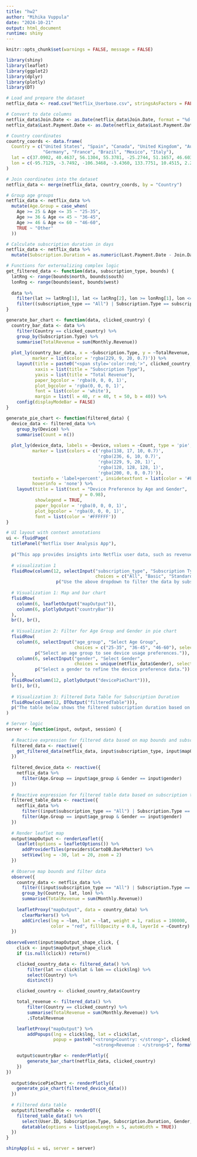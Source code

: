 ```yaml
---
title: "hw2"
author: "Mihika Vuppula"
date: "2024-10-21"
output: html_document
runtime: shiny
---
```


```r
knitr::opts_chunk$set(warnings = FALSE, message = FALSE)
```

```r
library(shiny)
library(leaflet)
library(ggplot2)
library(dplyr)
library(plotly)
library(DT)

```


```r
# Load and prepare the dataset
netflix_data <- read.csv("Netflix_Userbase.csv", stringsAsFactors = FALSE)

# Convert to date columns
netflix_data$Join.Date <- as.Date(netflix_data$Join.Date, format = "%d-%m-%y")
netflix_data$Last.Payment.Date <- as.Date(netflix_data$Last.Payment.Date, format = "%d-%m-%y")

# Country coordinates
country_coords <- data.frame(
  Country = c("United States", "Spain", "Canada", "United Kingdom", "Australia", 
              "Germany", "France", "Brazil", "Mexico", "Italy"),
  lat = c(37.0902, 40.4637, 56.1304, 55.3781, -25.2744, 51.1657, 46.6034, -14.2350, 23.6345, 41.8719),
  lon = c(-95.7129, -3.7492, -106.3468, -3.4360, 133.7751, 10.4515, 2.2137, -51.9253, -102.5528, 12.5674)
)

# Join coordinates into the dataset
netflix_data <- merge(netflix_data, country_coords, by = "Country")

# Group age groups
netflix_data <- netflix_data %>%
  mutate(Age.Group = case_when(
    Age >= 25 & Age <= 35 ~ "25-35",
    Age >= 36 & Age <= 45 ~ "36-45",
    Age >= 46 & Age <= 60 ~ "46-60",
    TRUE ~ "Other"
  ))

# Calculate subscription duration in days
netflix_data <- netflix_data %>%
  mutate(Subscription.Duration = as.numeric(Last.Payment.Date - Join.Date))
```


```r


# Functions for externalizing complex logic
get_filtered_data <- function(data, subscription_type, bounds) {
  latRng <- range(bounds$north, bounds$south)
  lonRng <- range(bounds$east, bounds$west)
  
  data %>%
    filter(lat >= latRng[1], lat <= latRng[2], lon >= lonRng[1], lon <= lonRng[2]) %>%
    filter((subscription_type == "All") | Subscription.Type == subscription_type)
}

generate_bar_chart <- function(data, clicked_country) {
  country_bar_data <- data %>%
    filter(Country == clicked_country) %>%
    group_by(Subscription.Type) %>%
    summarise(TotalRevenue = sum(Monthly.Revenue))
  
  plot_ly(country_bar_data, x = ~Subscription.Type, y = ~TotalRevenue, type = 'bar',
          marker = list(color = 'rgba(229, 9, 20, 0.7)')) %>%
    layout(title = paste0("<span style='color:red;'>", clicked_country, "</span> Revenue Breakdown"),
           xaxis = list(title = "Subscription Type"),
           yaxis = list(title = "Total Revenue"),
           paper_bgcolor = 'rgba(0, 0, 0, 1)', 
           plot_bgcolor = 'rgba(0, 0, 0, 1)',    
           font = list(color = 'white'), 
           margin = list(l = 40, r = 40, t = 50, b = 40)) %>%
    config(displayModeBar = FALSE)  
}

generate_pie_chart <- function(filtered_data) {
  device_data <- filtered_data %>%
    group_by(Device) %>%
    summarise(Count = n())
  
  plot_ly(device_data, labels = ~Device, values = ~Count, type = 'pie',
          marker = list(colors = c('rgba(138, 17, 10, 0.7)', 
                                   'rgba(236, 6, 10, 0.7)', 
                                   'rgba(229, 9, 20, 1)', 
                                   'rgba(128, 128, 128, 1)', 
                                   'rgba(200, 0, 0, 0.7)')), 
          textinfo = 'label+percent', insidetextfont = list(color = '#FFFFFF'),
          hoverinfo = 'none') %>%
    layout(title = list(text = "Device Preference by Age and Gender",
                            y = 0.98),
           showlegend = TRUE,
           paper_bgcolor = 'rgba(0, 0, 0, 1)',
           plot_bgcolor = 'rgba(0, 0, 0, 1)',
           font = list(color = '#FFFFFF'))
}


```

```r

# UI layout with context annotations
ui <- fluidPage(
  titlePanel("Netflix User Analysis App"),
  
  p("This app provides insights into Netflix user data, such as revenue by country, device preferences, and subscription durations. Use the filters to explore the data and understand different aspects of user behavior."),
  
  # visualization 1
  fluidRow(column(12, selectInput("subscription_type", "Subscription Type",
                                  choices = c("All", "Basic", "Standard", "Premium"), selected = "All"),
                   p("Use the above dropdown to filter the data by subscription type and the countries.Click on a country to see its revenue breakdown in the bar graph on the left."))),
  
  # Visualization 1: Map and bar chart
  fluidRow(
    column(6, leafletOutput("mapOutput")),
    column(6, plotlyOutput("countryBar"))
  ),
  br(), br(),
  
  # Visualization 2: Filter for Age Group and Gender in pie chart
  fluidRow(
    column(6, selectInput("age_group", "Select Age Group",
                          choices = c("25-35", "36-45", "46-60"), selected = "25-35"),
           p("Select an age group to see device usage preferences.")),
    column(6, selectInput("gender", "Select Gender",
                          choices = unique(netflix_data$Gender), selected = "Female"),
           p("Select a gender to refine the device preference data."))
  ),
  fluidRow(column(12, plotlyOutput("devicePieChart"))),
  br(), br(),
  
  # Visualization 3: Filtered Data Table for Subscription Duration
  fluidRow(column(12, DTOutput("filteredTable"))),
  p("The table below shows the filtered subscription duration based on subscription type, selected age and gender filters.")
)

# Server logic
server <- function(input, output, session) {
  
  # Reactive expression for filtered data based on map bounds and subscription type
  filtered_data <- reactive({
    get_filtered_data(netflix_data, input$subscription_type, input$mapOutput_bounds)
  })
  
  filtered_device_data <- reactive({
    netflix_data %>%
      filter(Age.Group == input$age_group & Gender == input$gender)
  })
  
  # Reactive expression for filtered table data based on subscription type, age, and gender
  filtered_table_data <- reactive({
    netflix_data %>%
      filter((input$subscription_type == "All") | Subscription.Type == input$subscription_type) %>%
      filter(Age.Group == input$age_group & Gender == input$gender)
  })
  
  # Render leaflet map
  output$mapOutput <- renderLeaflet({
    leaflet(options = leafletOptions()) %>%
      addProviderTiles(providers$CartoDB.DarkMatter) %>%
      setView(lng = -30, lat = 20, zoom = 2)
  })
  
  # Observe map bounds and filter data
  observe({
    country_data <- netflix_data %>%
      filter((input$subscription_type == "All") | Subscription.Type == input$subscription_type) %>%
      group_by(Country, lat, lon) %>%
      summarise(TotalRevenue = sum(Monthly.Revenue))
    
    leafletProxy("mapOutput", data = country_data) %>%
      clearMarkers() %>%
      addCircles(lng = ~lon, lat = ~lat, weight = 1, radius = 100000,
                 color = "red", fillOpacity = 0.8, layerId = ~Country)
  })
  
observeEvent(input$mapOutput_shape_click, {
    click <- input$mapOutput_shape_click
    if (is.null(click)) return()

    clicked_country_data <- filtered_data() %>%
        filter(lat == click$lat & lon == click$lng) %>%
        select(Country) %>%
        distinct()

    clicked_country <- clicked_country_data$Country

    total_revenue <- filtered_data() %>%
        filter(Country == clicked_country) %>%
        summarise(TotalRevenue = sum(Monthly.Revenue)) %>%
        .$TotalRevenue

    leafletProxy("mapOutput") %>%
        addPopups(lng = click$lng, lat = click$lat, 
                  popup = paste0("<strong>Country: </strong>", clicked_country, "<br>",
                                 "<strong>Revenue : </strong>$", format(total_revenue, big.mark = ",")))

    output$countryBar <- renderPlotly({
        generate_bar_chart(netflix_data, clicked_country)
    })
})
  
  output$devicePieChart <- renderPlotly({
    generate_pie_chart(filtered_device_data())
  })
  
  # Filtered data table
  output$filteredTable <- renderDT({
    filtered_table_data() %>%
      select(User.ID, Subscription.Type, Subscription.Duration, Gender, Age.Group) %>%
      datatable(options = list(pageLength = 5, autoWidth = TRUE))
  })
}

shinyApp(ui = ui, server = server)

```




